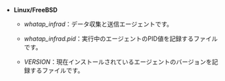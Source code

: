 - **Linux/FreeBSD**

  - *whatap_infrad*：データ収集と送信エージェントです。

  - *whatap_infrad.pid*：実行中のエージェントのPID値を記録するファイルです。

  - *VERSION*：現在インストールされているエージェントのバージョンを記録するファイルです。
